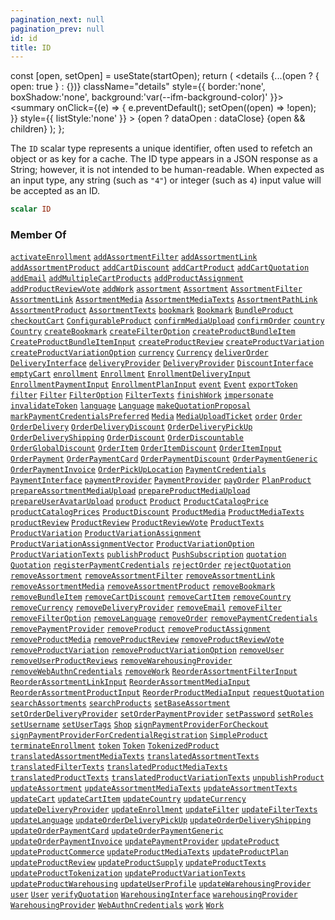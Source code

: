 ```yaml
---
pagination_next: null
pagination_prev: null
id: id
title: ID
---
```









  const [open, setOpen] = useState(startOpen);
  return (
    <details {...(open ? { open: true } : {})} className="details" style={{ border:'none', boxShadow:'none', background:'var(--ifm-background-color)' }}>
      <summary
        onClick={(e) => {
          e.preventDefault();
          setOpen((open) => !open);
        }}
        style={{ listStyle:'none' }}
      >
      {open ? dataOpen : dataClose}
      </summary>
      {open && children}
    </details>
  );
};








The `ID` scalar type represents a unique identifier, often used to refetch an object or as key for a cache. The ID type appears in a JSON response as a String; however, it is not intended to be human-readable. When expected as an input type, any string (such as `"4"`) or integer (such as `4`) input value will be accepted as an ID.


```graphql
scalar ID
```








### Member Of

[`activateEnrollment`](/operations/mutations/activate-enrollment.mdx)  <Badge class="badge badge--secondary" text="mutation"/><Bullet />[`addAssortmentFilter`](/operations/mutations/add-assortment-filter.mdx)  <Badge class="badge badge--secondary" text="mutation"/><Bullet />[`addAssortmentLink`](/operations/mutations/add-assortment-link.mdx)  <Badge class="badge badge--secondary" text="mutation"/><Bullet />[`addAssortmentProduct`](/operations/mutations/add-assortment-product.mdx)  <Badge class="badge badge--secondary" text="mutation"/><Bullet />[`addCartDiscount`](/operations/mutations/add-cart-discount.mdx)  <Badge class="badge badge--secondary" text="mutation"/><Bullet />[`addCartProduct`](/operations/mutations/add-cart-product.mdx)  <Badge class="badge badge--secondary" text="mutation"/><Bullet />[`addCartQuotation`](/operations/mutations/add-cart-quotation.mdx)  <Badge class="badge badge--secondary" text="mutation"/><Bullet />[`addEmail`](/operations/mutations/add-email.mdx)  <Badge class="badge badge--secondary" text="mutation"/><Bullet />[`addMultipleCartProducts`](/operations/mutations/add-multiple-cart-products.mdx)  <Badge class="badge badge--secondary" text="mutation"/><Bullet />[`addProductAssignment`](/operations/mutations/add-product-assignment.mdx)  <Badge class="badge badge--secondary" text="mutation"/><Bullet />[`addProductReviewVote`](/operations/mutations/add-product-review-vote.mdx)  <Badge class="badge badge--secondary" text="mutation"/><Bullet />[`addWork`](/operations/mutations/add-work.mdx)  <Badge class="badge badge--secondary" text="mutation"/><Bullet />[`assortment`](/operations/queries/assortment.mdx)  <Badge class="badge badge--secondary" text="query"/><Bullet />[`Assortment`](/types/objects/assortment.mdx)  <Badge class="badge badge--secondary" text="object"/><Bullet />[`AssortmentFilter`](/types/objects/assortment-filter.mdx)  <Badge class="badge badge--secondary" text="object"/><Bullet />[`AssortmentLink`](/types/objects/assortment-link.mdx)  <Badge class="badge badge--secondary" text="object"/><Bullet />[`AssortmentMedia`](/types/objects/assortment-media.mdx)  <Badge class="badge badge--secondary" text="object"/><Bullet />[`AssortmentMediaTexts`](/types/objects/assortment-media-texts.mdx)  <Badge class="badge badge--secondary" text="object"/><Bullet />[`AssortmentPathLink`](/types/objects/assortment-path-link.mdx)  <Badge class="badge badge--secondary" text="object"/><Bullet />[`AssortmentProduct`](/types/objects/assortment-product.mdx)  <Badge class="badge badge--secondary" text="object"/><Bullet />[`AssortmentTexts`](/types/objects/assortment-texts.mdx)  <Badge class="badge badge--secondary" text="object"/><Bullet />[`bookmark`](/operations/mutations/bookmark.mdx)  <Badge class="badge badge--secondary" text="mutation"/><Bullet />[`Bookmark`](/types/objects/bookmark.mdx)  <Badge class="badge badge--secondary" text="object"/><Bullet />[`BundleProduct`](/types/objects/bundle-product.mdx)  <Badge class="badge badge--secondary" text="object"/><Bullet />[`checkoutCart`](/operations/mutations/checkout-cart.mdx)  <Badge class="badge badge--secondary" text="mutation"/><Bullet />[`ConfigurableProduct`](/types/objects/configurable-product.mdx)  <Badge class="badge badge--secondary" text="object"/><Bullet />[`confirmMediaUpload`](/operations/mutations/confirm-media-upload.mdx)  <Badge class="badge badge--secondary" text="mutation"/><Bullet />[`confirmOrder`](/operations/mutations/confirm-order.mdx)  <Badge class="badge badge--secondary" text="mutation"/><Bullet />[`country`](/operations/queries/country.mdx)  <Badge class="badge badge--secondary" text="query"/><Bullet />[`Country`](/types/objects/country.mdx)  <Badge class="badge badge--secondary" text="object"/><Bullet />[`createBookmark`](/operations/mutations/create-bookmark.mdx)  <Badge class="badge badge--secondary" text="mutation"/><Bullet />[`createFilterOption`](/operations/mutations/create-filter-option.mdx)  <Badge class="badge badge--secondary" text="mutation"/><Bullet />[`createProductBundleItem`](/operations/mutations/create-product-bundle-item.mdx)  <Badge class="badge badge--secondary" text="mutation"/><Bullet />[`CreateProductBundleItemInput`](/types/inputs/create-product-bundle-item-input.mdx)  <Badge class="badge badge--secondary" text="input"/><Bullet />[`createProductReview`](/operations/mutations/create-product-review.mdx)  <Badge class="badge badge--secondary" text="mutation"/><Bullet />[`createProductVariation`](/operations/mutations/create-product-variation.mdx)  <Badge class="badge badge--secondary" text="mutation"/><Bullet />[`createProductVariationOption`](/operations/mutations/create-product-variation-option.mdx)  <Badge class="badge badge--secondary" text="mutation"/><Bullet />[`currency`](/operations/queries/currency.mdx)  <Badge class="badge badge--secondary" text="query"/><Bullet />[`Currency`](/types/objects/currency.mdx)  <Badge class="badge badge--secondary" text="object"/><Bullet />[`deliverOrder`](/operations/mutations/deliver-order.mdx)  <Badge class="badge badge--secondary" text="mutation"/><Bullet />[`DeliveryInterface`](/types/objects/delivery-interface.mdx)  <Badge class="badge badge--secondary" text="object"/><Bullet />[`deliveryProvider`](/operations/queries/delivery-provider.mdx)  <Badge class="badge badge--secondary" text="query"/><Bullet />[`DeliveryProvider`](/types/objects/delivery-provider.mdx)  <Badge class="badge badge--secondary" text="object"/><Bullet />[`DiscountInterface`](/types/objects/discount-interface.mdx)  <Badge class="badge badge--secondary" text="object"/><Bullet />[`emptyCart`](/operations/mutations/empty-cart.mdx)  <Badge class="badge badge--secondary" text="mutation"/><Bullet />[`enrollment`](/operations/queries/enrollment.mdx)  <Badge class="badge badge--secondary" text="query"/><Bullet />[`Enrollment`](/types/objects/enrollment.mdx)  <Badge class="badge badge--secondary" text="object"/><Bullet />[`EnrollmentDeliveryInput`](/types/inputs/enrollment-delivery-input.mdx)  <Badge class="badge badge--secondary" text="input"/><Bullet />[`EnrollmentPaymentInput`](/types/inputs/enrollment-payment-input.mdx)  <Badge class="badge badge--secondary" text="input"/><Bullet />[`EnrollmentPlanInput`](/types/inputs/enrollment-plan-input.mdx)  <Badge class="badge badge--secondary" text="input"/><Bullet />[`event`](/operations/queries/event.mdx)  <Badge class="badge badge--secondary" text="query"/><Bullet />[`Event`](/types/objects/event.mdx)  <Badge class="badge badge--secondary" text="object"/><Bullet />[`exportToken`](/operations/mutations/export-token.mdx)  <Badge class="badge badge--secondary" text="mutation"/><Bullet />[`filter`](/operations/queries/filter.mdx)  <Badge class="badge badge--secondary" text="query"/><Bullet />[`Filter`](/types/objects/filter.mdx)  <Badge class="badge badge--secondary" text="object"/><Bullet />[`FilterOption`](/types/objects/filter-option.mdx)  <Badge class="badge badge--secondary" text="object"/><Bullet />[`FilterTexts`](/types/objects/filter-texts.mdx)  <Badge class="badge badge--secondary" text="object"/><Bullet />[`finishWork`](/operations/mutations/finish-work.mdx)  <Badge class="badge badge--secondary" text="mutation"/><Bullet />[`impersonate`](/operations/mutations/impersonate.mdx)  <Badge class="badge badge--secondary" text="mutation"/><Bullet />[`invalidateToken`](/operations/mutations/invalidate-token.mdx)  <Badge class="badge badge--secondary" text="mutation"/><Bullet />[`language`](/operations/queries/language.mdx)  <Badge class="badge badge--secondary" text="query"/><Bullet />[`Language`](/types/objects/language.mdx)  <Badge class="badge badge--secondary" text="object"/><Bullet />[`makeQuotationProposal`](/operations/mutations/make-quotation-proposal.mdx)  <Badge class="badge badge--secondary" text="mutation"/><Bullet />[`markPaymentCredentialsPreferred`](/operations/mutations/mark-payment-credentials-preferred.mdx)  <Badge class="badge badge--secondary" text="mutation"/><Bullet />[`Media`](/types/objects/media.mdx)  <Badge class="badge badge--secondary" text="object"/><Bullet />[`MediaUploadTicket`](/types/objects/media-upload-ticket.mdx)  <Badge class="badge badge--secondary" text="object"/><Bullet />[`order`](/operations/queries/order.mdx)  <Badge class="badge badge--secondary" text="query"/><Bullet />[`Order`](/types/objects/order.mdx)  <Badge class="badge badge--secondary" text="object"/><Bullet />[`OrderDelivery`](/types/interfaces/order-delivery.mdx)  <Badge class="badge badge--secondary" text="interface"/><Bullet />[`OrderDeliveryDiscount`](/types/objects/order-delivery-discount.mdx)  <Badge class="badge badge--secondary" text="object"/><Bullet />[`OrderDeliveryPickUp`](/types/objects/order-delivery-pick-up.mdx)  <Badge class="badge badge--secondary" text="object"/><Bullet />[`OrderDeliveryShipping`](/types/objects/order-delivery-shipping.mdx)  <Badge class="badge badge--secondary" text="object"/><Bullet />[`OrderDiscount`](/types/objects/order-discount.mdx)  <Badge class="badge badge--secondary" text="object"/><Bullet />[`OrderDiscountable`](/types/interfaces/order-discountable.mdx)  <Badge class="badge badge--secondary" text="interface"/><Bullet />[`OrderGlobalDiscount`](/types/objects/order-global-discount.mdx)  <Badge class="badge badge--secondary" text="object"/><Bullet />[`OrderItem`](/types/objects/order-item.mdx)  <Badge class="badge badge--secondary" text="object"/><Bullet />[`OrderItemDiscount`](/types/objects/order-item-discount.mdx)  <Badge class="badge badge--secondary" text="object"/><Bullet />[`OrderItemInput`](/types/inputs/order-item-input.mdx)  <Badge class="badge badge--secondary" text="input"/><Bullet />[`OrderPayment`](/types/interfaces/order-payment.mdx)  <Badge class="badge badge--secondary" text="interface"/><Bullet />[`OrderPaymentCard`](/types/objects/order-payment-card.mdx)  <Badge class="badge badge--secondary" text="object"/><Bullet />[`OrderPaymentDiscount`](/types/objects/order-payment-discount.mdx)  <Badge class="badge badge--secondary" text="object"/><Bullet />[`OrderPaymentGeneric`](/types/objects/order-payment-generic.mdx)  <Badge class="badge badge--secondary" text="object"/><Bullet />[`OrderPaymentInvoice`](/types/objects/order-payment-invoice.mdx)  <Badge class="badge badge--secondary" text="object"/><Bullet />[`OrderPickUpLocation`](/types/objects/order-pick-up-location.mdx)  <Badge class="badge badge--secondary" text="object"/><Bullet />[`PaymentCredentials`](/types/objects/payment-credentials.mdx)  <Badge class="badge badge--secondary" text="object"/><Bullet />[`PaymentInterface`](/types/objects/payment-interface.mdx)  <Badge class="badge badge--secondary" text="object"/><Bullet />[`paymentProvider`](/operations/queries/payment-provider.mdx)  <Badge class="badge badge--secondary" text="query"/><Bullet />[`PaymentProvider`](/types/objects/payment-provider.mdx)  <Badge class="badge badge--secondary" text="object"/><Bullet />[`payOrder`](/operations/mutations/pay-order.mdx)  <Badge class="badge badge--secondary" text="mutation"/><Bullet />[`PlanProduct`](/types/objects/plan-product.mdx)  <Badge class="badge badge--secondary" text="object"/><Bullet />[`prepareAssortmentMediaUpload`](/operations/mutations/prepare-assortment-media-upload.mdx)  <Badge class="badge badge--secondary" text="mutation"/><Bullet />[`prepareProductMediaUpload`](/operations/mutations/prepare-product-media-upload.mdx)  <Badge class="badge badge--secondary" text="mutation"/><Bullet />[`prepareUserAvatarUpload`](/operations/mutations/prepare-user-avatar-upload.mdx)  <Badge class="badge badge--secondary" text="mutation"/><Bullet />[`product`](/operations/queries/product.mdx)  <Badge class="badge badge--secondary" text="query"/><Bullet />[`Product`](/types/interfaces/product.mdx)  <Badge class="badge badge--secondary" text="interface"/><Bullet />[`ProductCatalogPrice`](/types/objects/product-catalog-price.mdx)  <Badge class="badge badge--secondary" text="object"/><Bullet />[`productCatalogPrices`](/operations/queries/product-catalog-prices.mdx)  <Badge class="badge badge--secondary" text="query"/><Bullet />[`ProductDiscount`](/types/objects/product-discount.mdx)  <Badge class="badge badge--secondary" text="object"/><Bullet />[`ProductMedia`](/types/objects/product-media.mdx)  <Badge class="badge badge--secondary" text="object"/><Bullet />[`ProductMediaTexts`](/types/objects/product-media-texts.mdx)  <Badge class="badge badge--secondary" text="object"/><Bullet />[`productReview`](/operations/queries/product-review.mdx)  <Badge class="badge badge--secondary" text="query"/><Bullet />[`ProductReview`](/types/objects/product-review.mdx)  <Badge class="badge badge--secondary" text="object"/><Bullet />[`ProductReviewVote`](/types/objects/product-review-vote.mdx)  <Badge class="badge badge--secondary" text="object"/><Bullet />[`ProductTexts`](/types/objects/product-texts.mdx)  <Badge class="badge badge--secondary" text="object"/><Bullet />[`ProductVariation`](/types/objects/product-variation.mdx)  <Badge class="badge badge--secondary" text="object"/><Bullet />[`ProductVariationAssignment`](/types/objects/product-variation-assignment.mdx)  <Badge class="badge badge--secondary" text="object"/><Bullet />[`ProductVariationAssignmentVector`](/types/objects/product-variation-assignment-vector.mdx)  <Badge class="badge badge--secondary" text="object"/><Bullet />[`ProductVariationOption`](/types/objects/product-variation-option.mdx)  <Badge class="badge badge--secondary" text="object"/><Bullet />[`ProductVariationTexts`](/types/objects/product-variation-texts.mdx)  <Badge class="badge badge--secondary" text="object"/><Bullet />[`publishProduct`](/operations/mutations/publish-product.mdx)  <Badge class="badge badge--secondary" text="mutation"/><Bullet />[`PushSubscription`](/types/objects/push-subscription.mdx)  <Badge class="badge badge--secondary" text="object"/><Bullet />[`quotation`](/operations/queries/quotation.mdx)  <Badge class="badge badge--secondary" text="query"/><Bullet />[`Quotation`](/types/objects/quotation.mdx)  <Badge class="badge badge--secondary" text="object"/><Bullet />[`registerPaymentCredentials`](/operations/mutations/register-payment-credentials.mdx)  <Badge class="badge badge--secondary" text="mutation"/><Bullet />[`rejectOrder`](/operations/mutations/reject-order.mdx)  <Badge class="badge badge--secondary" text="mutation"/><Bullet />[`rejectQuotation`](/operations/mutations/reject-quotation.mdx)  <Badge class="badge badge--secondary" text="mutation"/><Bullet />[`removeAssortment`](/operations/mutations/remove-assortment.mdx)  <Badge class="badge badge--secondary" text="mutation"/><Bullet />[`removeAssortmentFilter`](/operations/mutations/remove-assortment-filter.mdx)  <Badge class="badge badge--secondary" text="mutation"/><Bullet />[`removeAssortmentLink`](/operations/mutations/remove-assortment-link.mdx)  <Badge class="badge badge--secondary" text="mutation"/><Bullet />[`removeAssortmentMedia`](/operations/mutations/remove-assortment-media.mdx)  <Badge class="badge badge--secondary" text="mutation"/><Bullet />[`removeAssortmentProduct`](/operations/mutations/remove-assortment-product.mdx)  <Badge class="badge badge--secondary" text="mutation"/><Bullet />[`removeBookmark`](/operations/mutations/remove-bookmark.mdx)  <Badge class="badge badge--secondary" text="mutation"/><Bullet />[`removeBundleItem`](/operations/mutations/remove-bundle-item.mdx)  <Badge class="badge badge--secondary" text="mutation"/><Bullet />[`removeCartDiscount`](/operations/mutations/remove-cart-discount.mdx)  <Badge class="badge badge--secondary" text="mutation"/><Bullet />[`removeCartItem`](/operations/mutations/remove-cart-item.mdx)  <Badge class="badge badge--secondary" text="mutation"/><Bullet />[`removeCountry`](/operations/mutations/remove-country.mdx)  <Badge class="badge badge--secondary" text="mutation"/><Bullet />[`removeCurrency`](/operations/mutations/remove-currency.mdx)  <Badge class="badge badge--secondary" text="mutation"/><Bullet />[`removeDeliveryProvider`](/operations/mutations/remove-delivery-provider.mdx)  <Badge class="badge badge--secondary" text="mutation"/><Bullet />[`removeEmail`](/operations/mutations/remove-email.mdx)  <Badge class="badge badge--secondary" text="mutation"/><Bullet />[`removeFilter`](/operations/mutations/remove-filter.mdx)  <Badge class="badge badge--secondary" text="mutation"/><Bullet />[`removeFilterOption`](/operations/mutations/remove-filter-option.mdx)  <Badge class="badge badge--secondary" text="mutation"/><Bullet />[`removeLanguage`](/operations/mutations/remove-language.mdx)  <Badge class="badge badge--secondary" text="mutation"/><Bullet />[`removeOrder`](/operations/mutations/remove-order.mdx)  <Badge class="badge badge--secondary" text="mutation"/><Bullet />[`removePaymentCredentials`](/operations/mutations/remove-payment-credentials.mdx)  <Badge class="badge badge--secondary" text="mutation"/><Bullet />[`removePaymentProvider`](/operations/mutations/remove-payment-provider.mdx)  <Badge class="badge badge--secondary" text="mutation"/><Bullet />[`removeProduct`](/operations/mutations/remove-product.mdx)  <Badge class="badge badge--secondary" text="mutation"/><Bullet />[`removeProductAssignment`](/operations/mutations/remove-product-assignment.mdx)  <Badge class="badge badge--secondary" text="mutation"/><Bullet />[`removeProductMedia`](/operations/mutations/remove-product-media.mdx)  <Badge class="badge badge--secondary" text="mutation"/><Bullet />[`removeProductReview`](/operations/mutations/remove-product-review.mdx)  <Badge class="badge badge--secondary" text="mutation"/><Bullet />[`removeProductReviewVote`](/operations/mutations/remove-product-review-vote.mdx)  <Badge class="badge badge--secondary" text="mutation"/><Bullet />[`removeProductVariation`](/operations/mutations/remove-product-variation.mdx)  <Badge class="badge badge--secondary" text="mutation"/><Bullet />[`removeProductVariationOption`](/operations/mutations/remove-product-variation-option.mdx)  <Badge class="badge badge--secondary" text="mutation"/><Bullet />[`removeUser`](/operations/mutations/remove-user.mdx)  <Badge class="badge badge--secondary" text="mutation"/><Bullet />[`removeUserProductReviews`](/operations/mutations/remove-user-product-reviews.mdx)  <Badge class="badge badge--secondary" text="mutation"/><Bullet />[`removeWarehousingProvider`](/operations/mutations/remove-warehousing-provider.mdx)  <Badge class="badge badge--secondary" text="mutation"/><Bullet />[`removeWebAuthnCredentials`](/operations/mutations/remove-web-authn-credentials.mdx)  <Badge class="badge badge--secondary" text="mutation"/><Bullet />[`removeWork`](/operations/mutations/remove-work.mdx)  <Badge class="badge badge--secondary" text="mutation"/><Bullet />[`ReorderAssortmentFilterInput`](/types/inputs/reorder-assortment-filter-input.mdx)  <Badge class="badge badge--secondary" text="input"/><Bullet />[`ReorderAssortmentLinkInput`](/types/inputs/reorder-assortment-link-input.mdx)  <Badge class="badge badge--secondary" text="input"/><Bullet />[`ReorderAssortmentMediaInput`](/types/inputs/reorder-assortment-media-input.mdx)  <Badge class="badge badge--secondary" text="input"/><Bullet />[`ReorderAssortmentProductInput`](/types/inputs/reorder-assortment-product-input.mdx)  <Badge class="badge badge--secondary" text="input"/><Bullet />[`ReorderProductMediaInput`](/types/inputs/reorder-product-media-input.mdx)  <Badge class="badge badge--secondary" text="input"/><Bullet />[`requestQuotation`](/operations/mutations/request-quotation.mdx)  <Badge class="badge badge--secondary" text="mutation"/><Bullet />[`searchAssortments`](/operations/queries/search-assortments.mdx)  <Badge class="badge badge--secondary" text="query"/><Bullet />[`searchProducts`](/operations/queries/search-products.mdx)  <Badge class="badge badge--secondary" text="query"/><Bullet />[`setBaseAssortment`](/operations/mutations/set-base-assortment.mdx)  <Badge class="badge badge--secondary" text="mutation"/><Bullet />[`setOrderDeliveryProvider`](/operations/mutations/set-order-delivery-provider.mdx)  <Badge class="badge badge--secondary" text="mutation"/><Bullet />[`setOrderPaymentProvider`](/operations/mutations/set-order-payment-provider.mdx)  <Badge class="badge badge--secondary" text="mutation"/><Bullet />[`setPassword`](/operations/mutations/set-password.mdx)  <Badge class="badge badge--secondary" text="mutation"/><Bullet />[`setRoles`](/operations/mutations/set-roles.mdx)  <Badge class="badge badge--secondary" text="mutation"/><Bullet />[`setUsername`](/operations/mutations/set-username.mdx)  <Badge class="badge badge--secondary" text="mutation"/><Bullet />[`setUserTags`](/operations/mutations/set-user-tags.mdx)  <Badge class="badge badge--secondary" text="mutation"/><Bullet />[`Shop`](/types/objects/shop.mdx)  <Badge class="badge badge--secondary" text="object"/><Bullet />[`signPaymentProviderForCheckout`](/operations/mutations/sign-payment-provider-for-checkout.mdx)  <Badge class="badge badge--secondary" text="mutation"/><Bullet />[`signPaymentProviderForCredentialRegistration`](/operations/mutations/sign-payment-provider-for-credential-registration.mdx)  <Badge class="badge badge--secondary" text="mutation"/><Bullet />[`SimpleProduct`](/types/objects/simple-product.mdx)  <Badge class="badge badge--secondary" text="object"/><Bullet />[`terminateEnrollment`](/operations/mutations/terminate-enrollment.mdx)  <Badge class="badge badge--secondary" text="mutation"/><Bullet />[`token`](/operations/queries/token.mdx)  <Badge class="badge badge--secondary" text="query"/><Bullet />[`Token`](/types/objects/token.mdx)  <Badge class="badge badge--secondary" text="object"/><Bullet />[`TokenizedProduct`](/types/objects/tokenized-product.mdx)  <Badge class="badge badge--secondary" text="object"/><Bullet />[`translatedAssortmentMediaTexts`](/operations/queries/translated-assortment-media-texts.mdx)  <Badge class="badge badge--secondary" text="query"/><Bullet />[`translatedAssortmentTexts`](/operations/queries/translated-assortment-texts.mdx)  <Badge class="badge badge--secondary" text="query"/><Bullet />[`translatedFilterTexts`](/operations/queries/translated-filter-texts.mdx)  <Badge class="badge badge--secondary" text="query"/><Bullet />[`translatedProductMediaTexts`](/operations/queries/translated-product-media-texts.mdx)  <Badge class="badge badge--secondary" text="query"/><Bullet />[`translatedProductTexts`](/operations/queries/translated-product-texts.mdx)  <Badge class="badge badge--secondary" text="query"/><Bullet />[`translatedProductVariationTexts`](/operations/queries/translated-product-variation-texts.mdx)  <Badge class="badge badge--secondary" text="query"/><Bullet />[`unpublishProduct`](/operations/mutations/unpublish-product.mdx)  <Badge class="badge badge--secondary" text="mutation"/><Bullet />[`updateAssortment`](/operations/mutations/update-assortment.mdx)  <Badge class="badge badge--secondary" text="mutation"/><Bullet />[`updateAssortmentMediaTexts`](/operations/mutations/update-assortment-media-texts.mdx)  <Badge class="badge badge--secondary" text="mutation"/><Bullet />[`updateAssortmentTexts`](/operations/mutations/update-assortment-texts.mdx)  <Badge class="badge badge--secondary" text="mutation"/><Bullet />[`updateCart`](/operations/mutations/update-cart.mdx)  <Badge class="badge badge--secondary" text="mutation"/><Bullet />[`updateCartItem`](/operations/mutations/update-cart-item.mdx)  <Badge class="badge badge--secondary" text="mutation"/><Bullet />[`updateCountry`](/operations/mutations/update-country.mdx)  <Badge class="badge badge--secondary" text="mutation"/><Bullet />[`updateCurrency`](/operations/mutations/update-currency.mdx)  <Badge class="badge badge--secondary" text="mutation"/><Bullet />[`updateDeliveryProvider`](/operations/mutations/update-delivery-provider.mdx)  <Badge class="badge badge--secondary" text="mutation"/><Bullet />[`updateEnrollment`](/operations/mutations/update-enrollment.mdx)  <Badge class="badge badge--secondary" text="mutation"/><Bullet />[`updateFilter`](/operations/mutations/update-filter.mdx)  <Badge class="badge badge--secondary" text="mutation"/><Bullet />[`updateFilterTexts`](/operations/mutations/update-filter-texts.mdx)  <Badge class="badge badge--secondary" text="mutation"/><Bullet />[`updateLanguage`](/operations/mutations/update-language.mdx)  <Badge class="badge badge--secondary" text="mutation"/><Bullet />[`updateOrderDeliveryPickUp`](/operations/mutations/update-order-delivery-pick-up.mdx)  <Badge class="badge badge--secondary" text="mutation"/><Bullet />[`updateOrderDeliveryShipping`](/operations/mutations/update-order-delivery-shipping.mdx)  <Badge class="badge badge--secondary" text="mutation"/><Bullet />[`updateOrderPaymentCard`](/operations/mutations/update-order-payment-card.mdx)  <Badge class="badge badge--secondary" text="mutation"/><Bullet />[`updateOrderPaymentGeneric`](/operations/mutations/update-order-payment-generic.mdx)  <Badge class="badge badge--secondary" text="mutation"/><Bullet />[`updateOrderPaymentInvoice`](/operations/mutations/update-order-payment-invoice.mdx)  <Badge class="badge badge--secondary" text="mutation"/><Bullet />[`updatePaymentProvider`](/operations/mutations/update-payment-provider.mdx)  <Badge class="badge badge--secondary" text="mutation"/><Bullet />[`updateProduct`](/operations/mutations/update-product.mdx)  <Badge class="badge badge--secondary" text="mutation"/><Bullet />[`updateProductCommerce`](/operations/mutations/update-product-commerce.mdx)  <Badge class="badge badge--secondary" text="mutation"/><Bullet />[`updateProductMediaTexts`](/operations/mutations/update-product-media-texts.mdx)  <Badge class="badge badge--secondary" text="mutation"/><Bullet />[`updateProductPlan`](/operations/mutations/update-product-plan.mdx)  <Badge class="badge badge--secondary" text="mutation"/><Bullet />[`updateProductReview`](/operations/mutations/update-product-review.mdx)  <Badge class="badge badge--secondary" text="mutation"/><Bullet />[`updateProductSupply`](/operations/mutations/update-product-supply.mdx)  <Badge class="badge badge--secondary" text="mutation"/><Bullet />[`updateProductTexts`](/operations/mutations/update-product-texts.mdx)  <Badge class="badge badge--secondary" text="mutation"/><Bullet />[`updateProductTokenization`](/operations/mutations/update-product-tokenization.mdx)  <Badge class="badge badge--secondary" text="mutation"/><Bullet />[`updateProductVariationTexts`](/operations/mutations/update-product-variation-texts.mdx)  <Badge class="badge badge--secondary" text="mutation"/><Bullet />[`updateProductWarehousing`](/operations/mutations/update-product-warehousing.mdx)  <Badge class="badge badge--secondary" text="mutation"/><Bullet />[`updateUserProfile`](/operations/mutations/update-user-profile.mdx)  <Badge class="badge badge--secondary" text="mutation"/><Bullet />[`updateWarehousingProvider`](/operations/mutations/update-warehousing-provider.mdx)  <Badge class="badge badge--secondary" text="mutation"/><Bullet />[`user`](/operations/queries/user.mdx)  <Badge class="badge badge--secondary" text="query"/><Bullet />[`User`](/types/objects/user.mdx)  <Badge class="badge badge--secondary" text="object"/><Bullet />[`verifyQuotation`](/operations/mutations/verify-quotation.mdx)  <Badge class="badge badge--secondary" text="mutation"/><Bullet />[`WarehousingInterface`](/types/objects/warehousing-interface.mdx)  <Badge class="badge badge--secondary" text="object"/><Bullet />[`warehousingProvider`](/operations/queries/warehousing-provider.mdx)  <Badge class="badge badge--secondary" text="query"/><Bullet />[`WarehousingProvider`](/types/objects/warehousing-provider.mdx)  <Badge class="badge badge--secondary" text="object"/><Bullet />[`WebAuthnCredentials`](/types/objects/web-authn-credentials.mdx)  <Badge class="badge badge--secondary" text="object"/><Bullet />[`work`](/operations/queries/work.mdx)  <Badge class="badge badge--secondary" text="query"/><Bullet />[`Work`](/types/objects/work.mdx)  <Badge class="badge badge--secondary" text="object"/>

